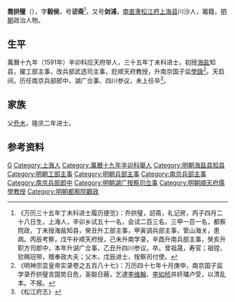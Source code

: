 '''喬拱璧'''（{{bd|1576年||1625年||}}），字'''穀侯'''，号'''讱斋'''<ref>《万历三十五年丁未科进士履历便览》：乔拱璧，訒斋，礼记房，丙子四月二十八日生，上海人，辛卯乡试五十一名，会试二百三名，三甲一百一名，都察院政，丁未授海盐知县，癸丑升工部主事，甲寅调兵部主事，管山海关，患病。丙辰考察，戊午补顺天府授，己未升南学录，辛酉升南兵部主事，癸亥升职方司郎中，本年升湖广佥事，乙丑升四川参议，卒。曾祖晟，寿官；祖镗，钦赐冠带，赠奉政大夫；父木，戊辰进士，按察司付使。</ref>，又号'''剑浦'''，[[南直隶|南直隶]][[松江府|松江府]][[上海县|上海县]]川沙人，竈籍，[[明朝|明朝]]政治人物。

== 生平 ==
萬曆十九年（1591年）辛卯科应天府举人，三十五年丁未科进士，初授[[海盐|海盐]]知县，擢工部主事，改兵部武选司主事，贬顺天府教授，升南京国子监[[學錄|學錄]]<ref>《明神宗显皇帝实录卷之五百八十七》：万历四十七年十月庚申，南京国子监学录乔拱璧言国势日危，圣聪日蔽，乞逮[[李维翰|李维翰]]、[[李如桢|李如桢]]并奸璫卢受，以清乱本。不报。</ref>。天启间，历任南京兵部郎中、湖广佥事、四川参议，未上任卒<ref>《松江府志》</ref>。

== 家族 ==
父[[喬木_(隆慶進士)|乔木]]，隆庆二年进士。

==参考资料==
{{reflist}}

{{萬曆三十五年丁未科殿試金榜}}

{{Authority control}}

{{DEFAULTSORT:}}
[[Category:喬姓|G]]
[[Category:上海人|Category:上海人]]
[[Category:萬曆十九年辛卯科舉人|Category:萬曆十九年辛卯科舉人]]
[[Category:明朝海盐县知县|Category:明朝海盐县知县]]
[[Category:明朝工部主事|Category:明朝工部主事]]
[[Category:明朝兵部主事|Category:明朝兵部主事]]
[[Category:南京兵部主事|Category:南京兵部主事]]
[[Category:南京兵部郎中|Category:南京兵部郎中]]
[[Category:明朝湖广按察司佥事|Category:明朝湖广按察司佥事]]
[[Category:明朝順天府儒學教授|Category:明朝順天府儒學教授]]
[[Category:明朝都察院觀政|Category:明朝都察院觀政]]


{{明朝人物小作品}}